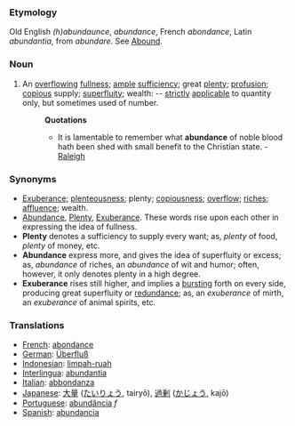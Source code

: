 ===Etymology===
Old English ''(h)abundaunce'', ''abundance'', French ''abondance'', Latin ''abundantia'', from ''abundare''. See [[Abound]].
===Noun===
#An [[overflowing]] [[fullness]]; [[ample]] [[sufficiency]]; great [[plenty]]; [[profusion]]; [[copious]] supply; [[superfluity]]; wealth: -- [[strictly]] [[applicable]] to quantity only, but sometimes used of number.
#:'''Quotations'''
#:*It is lamentable to remember what '''abundance''' of noble blood hath been shed with small benefit to the Christian state. - [[Raleigh]]
===Synonyms===
*[[Exuberance]]; [[plenteousness]]; plenty; [[copiousness]]; [[overflow]]; [[riches]]; [[affluence]]; wealth. 
*[[Abundance]], [[Plenty]], [[Exuberance]]. These words rise upon each other in expressing the idea of fullness. 
*'''Plenty''' denotes a sufficiency to supply every want; as, ''plenty'' of food, ''plenty'' of money, etc. 
*'''Abundance''' express more, and gives the idea of superfluity or excess; as, ''abundance'' of riches, an ''abundance'' of wit and humor; often, however, it only denotes plenty in a high degree. 
*'''Exuberance''' rises still higher, and implies a [[bursting]] forth on every side, producing great superfluity or [[redundance]]; as, an ''exuberance'' of mirth, an ''exuberance'' of animal spirits, etc.
===Translations===
*[[French]]: [[abondance]]
*[[German]]: [[Überfluß]]
*[[Indonesian]]: [[limpah-ruah]]
*[[Interlingua]]: [[abundantia]]
*[[Italian]]: [[abbondanza]]
*[[Japanese]]: [[大量]] ([[たいりょう]], tairyō), [[過剰]] ([[かじょう]], kajō)
*[[Portuguese]]: [[abundância]] ''f''
*[[Spanish]]: [[abundancia]]
